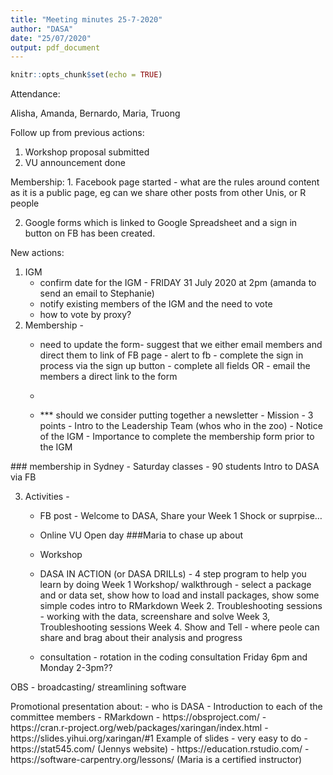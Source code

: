 ```yaml
---
title: "Meeting minutes 25-7-2020"
author: "DASA"
date: "25/07/2020"
output: pdf_document
---
```


```r
knitr::opts_chunk$set(echo = TRUE)
```
Attendance:

Alisha, Amanda, Bernardo, Maria, Truong

Follow up from previous actions:

1. Workshop proposal submitted 
2. VU announcement done

Membership:
1. Facebook page started
  - what are the rules around content as it is a public page, eg can we share other posts from other Unis, or R people
  
2. Google forms which is linked to Google Spreadsheet and a sign in button on FB has been created.


New actions:

1. IGM 
    - confirm date for the IGM - FRIDAY 31 July 2020 at 2pm (amanda to send an email to Stephanie)
    - notify existing members of the IGM and the need to vote
    - how to vote by proxy?

2. Membership - 
    - need to update the form-
          suggest that we either email members and direct them to link of FB page
              - alert to fb 
              - complete the sign in process via the sign up button
              - complete all fields
          OR - email the members a direct link to the form
    
    - 
    - 
  *** should we consider putting together a newsletter
          - Mission
            - 3 points
          - Intro to the Leadership Team (whos who in the zoo)
          - Notice of the IGM
          - Importance to complete the membership form prior to the IGM
 
 
 ### membership in Sydney - 
 Saturday classes - 90 students
 Intro to DASA via FB
 
          
3. Activities - 
    - FB post - Welcome to DASA, Share your Week 1 Shock or suprpise...
    - Online VU Open day ###Maria to chase up about 
    - Workshop
    - DASA IN ACTION (or DASA DRILLs) - 4 step program to help you learn by doing
       Week 1  Workshop/ walkthrough - select a package and or data set, show how to load and install packages, show some simple codes
                intro to RMarkdown
       Week 2. Troubleshooting sessions - working with the data, screenshare and solve
       Week 3, Troubleshooting sessions
       Week 4. Show and Tell - where peole can share and brag about their analysis and progress
       
    - consultation - rotation in the coding consultation Friday 6pm and Monday 2-3pm??
       
       
  OBS - broadcasting/ streamlining software
  
  Promotional presentation about:
   - who is DASA
   - Introduction to each of the committee members
   - RMarkdown
   - https://obsproject.com/
   - https://cran.r-project.org/web/packages/xaringan/index.html
  -  https://slides.yihui.org/xaringan/#1 Example of slides - very easy to do
  - https://stat545.com/ (Jennys website)
  - https://education.rstudio.com/
  - https://software-carpentry.org/lessons/ (Maria is a certified instructor)




       